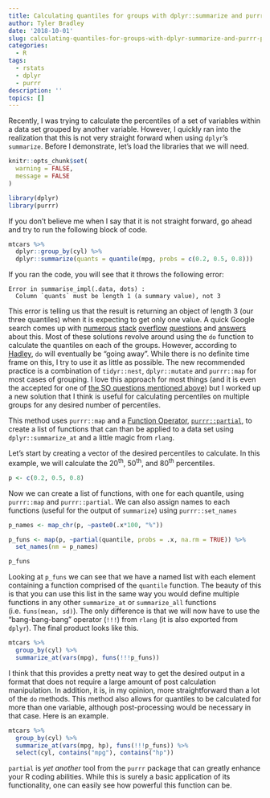```yaml
---
title: Calculating quantiles for groups with dplyr::summarize and purrr::partial
author: Tyler Bradley
date: '2018-10-01'
slug: calculating-quantiles-for-groups-with-dplyr-summarize-and-purrr-partial
categories:
  - R
tags:
  - rstats
  - dplyr
  - purrr
description: ''
topics: []
---
```



Recently, I was trying to calculate the percentiles of a set of variables within a data set grouped by another variable. However, I quickly ran into the realization that this is not very straight forward when using `dplyr`'s `summarize`. Before I demonstrate, let's load the libraries that we will need.

```r
knitr::opts_chunk$set(
  warning = FALSE,
  message = FALSE
)

```

```r
library(dplyr)
library(purrr)
```

If you don't believe me when I say that it is not straight forward, go ahead and try to run the following block of code. 

```r
mtcars %>% 
  dplyr::group_by(cyl) %>% 
  dplyr::summarize(quants = quantile(mpg, probs = c(0.2, 0.5, 0.8)))

```

If you ran the code, you will see that it throws the following error:

```
Error in summarise_impl(.data, dots) : 
  Column `quants` must be length 1 (a summary value), not 3
```

This error is telling us that the result is returning an object of length 3 (our three quantiles) when it is expecting to get only one value. A quick Google search comes up with [numerous](https://stackoverflow.com/questions/30488389/using-dplyr-window-functions-to-calculate-percentiles) [stack](https://stackoverflow.com/questions/46935464/dplyr-to-count-means-by-group-and-then-quantiles-for-each) [overflow](https://stackoverflow.com/questions/46177312/how-to-find-quantile-of-grouped-variable-in-dplyr) [questions](https://stackoverflow.com/questions/37845915/how-to-use-quantile-with-dplyr-and-group-by) and [answers](https://groups.google.com/forum/#!topic/manipulatr/jEUIbQi-iuA) about this. Most of these solutions revolve around using the `do` function to calculate the quantiles on each of the groups. However, according to [Hadley](https://community.rstudio.com/t/should-i-move-away-from-do-and-rowwise/2857/2), `do` will eventually be "going away". While there is no definite time frame on this, I try to use it as little as possible. The new recommended practice is a combination of `tidyr::nest`, `dplyr::mutate` and `purrr::map` for most cases of grouping. I love this approach for most things (and it is even the accepted for one of [the SO questions mentioned above](https://stackoverflow.com/questions/30488389/using-dplyr-window-functions-to-calculate-percentiles)) but I worked up a new solution that I think is useful for calculating percentiles on multiple groups for any desired number of percentiles. 

This method uses `purrr::map` and a [Function Operator](http://adv-r.had.co.nz/Function-operators.html), [`purrr::partial`](https://rdrr.io/cran/purrr/man/partial.html), to create a list of functions that can than be applied to a data set using `dplyr::summarize_at` and a little magic from `rlang`.

Let's start by creating a vector of the desired percentiles to calculate. In this example, we will calculate the 20<sup>th</sup>, 50<sup>th</sup>, and 80<sup>th</sup> percentiles. 


```r
p <- c(0.2, 0.5, 0.8)

```

Now we can create a list of functions, with one for each quantile, using `purrr::map` and `purrr::partial`. We can also assign names to each functions (useful for the output of `summarize`) using `purrr::set_names`

```r
p_names <- map_chr(p, ~paste0(.x*100, "%"))

p_funs <- map(p, ~partial(quantile, probs = .x, na.rm = TRUE)) %>% 
  set_names(nm = p_names)

p_funs
```

Looking at `p_funs` we can see that we have a named list with each element containing a function comprised of the `quantile` function. The beauty of this is that you can use this list in the same way you would define multiple functions in any other `summarize_at` or `summarize_all` functions (i.e. `funs(mean, sd)`). The only difference is that we will now have to use the "bang-bang-bang" operator (`!!!`) from `rlang` (it is also exported from `dplyr`). The final product looks like this. 

```r
mtcars %>% 
  group_by(cyl) %>% 
  summarize_at(vars(mpg), funs(!!!p_funs))

```

I think that this provides a pretty neat way to get the desired output in a format that does not require a large amount of post calculation manipulation. In addition, it is, in my opinion, more straightforward than a lot of the `do` methods. This method also allows for quantiles to be calculated for more than one variable, although post-processing would be necessary in that case. Here is an example. 

```r
mtcars %>% 
  group_by(cyl) %>% 
  summarize_at(vars(mpg, hp), funs(!!!p_funs)) %>% 
  select(cyl, contains("mpg"), contains("hp"))

```

`partial` is *yet another* tool from the `purrr` package that can greatly enhance your R coding abilities. While this is surely a basic application of its functionality, one can easily see how powerful this function can be. 

